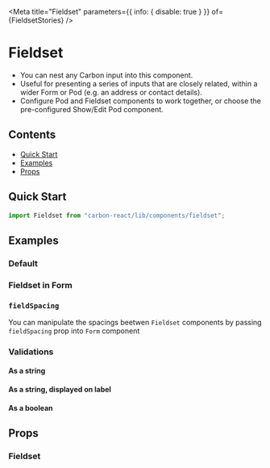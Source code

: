 

<Meta title="Fieldset" parameters={{ info: { disable: true } }} of={FieldsetStories} />

# Fieldset

- You can nest any Carbon input into this component.
- Useful for presenting a series of inputs that are closely related, within a wider Form or Pod (e.g. an address or contact details).
- Configure Pod and Fieldset components to work together, or choose the pre-configured Show/Edit Pod component.

## Contents

- [Quick Start](#quick-start)
- [Examples](#examples)
- [Props](#props)

## Quick Start

```javascript
import Fieldset from "carbon-react/lib/components/fieldset";
```

## Examples

### Default

<Canvas name="default" of={FieldsetStories.Default} />

### Fieldset in Form

<Canvas name="in form - basic" of={FieldsetStories.InFormBasic} />

### `fieldSpacing`

You can manipulate the spacings beetwen `Fieldset` components by passing `fieldSpacing` prop into `Form` component

<Canvas name="in form - fieldSpacing" of={FieldsetStories.InFormFieldSpacing} />

### Validations

#### As a string

<Canvas name="validations - string - component" of={FieldsetStories.ValidationsStringComponent} />

#### As a string, displayed on label

<Canvas name="validations - string - label" of={FieldsetStories.ValidationsStringLabel} />

#### As a boolean

<Canvas name="validations - boolean" of={FieldsetStories.ValidationsBoolean} />

## Props

### Fieldset

<ArgTypes of={FieldsetStories} />
